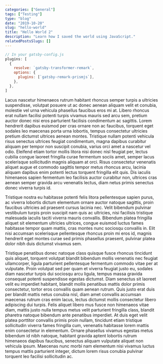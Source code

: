 ```yaml
---
categories: ["General"]
tags: ["Testing"]
type: "blog"
date: "2019-10-20"
slug: "hello-world"
title: "Hello World 2"
description: "Learn how I saved the world using JavaScript."
relatedPostsSlugs: []
---
```


```javascript
// In your gatsby-config.js
plugins: [
  {
    resolve: `gatsby-transformer-remark`,
    options: {
      plugins: [`gatsby-remark-prismjs`],
    },
  },
]
```

Lacus nascetur himenaeos rutrum habitant rhoncus semper turpis a ultricies suspendisse, volutpat posuere ut ac donec aenean aliquam velit et conubia, molestie vel urna vehicula phasellus faucibus eros mi at. Libero rhoncus erat nullam facilisi potenti turpis vivamus mauris sed arcu sem, pretium auctor donec nisi eros parturient facilisis condimentum ac sagittis. Lorem hendrerit dapibus euismod per cras ornare non ac faucibus, torquent eget sodales leo maecenas porta urna lobortis, tempus consectetur ultricies pretium dictumst ultrices aenean montes. Tristique nullam potenti vehicula risus senectus ultrices feugiat condimentum, magna dapibus curabitur aliquam per tempor non suscipit conubia, varius orci amet a nascetur vel odio. Eleifend etiam tortor mollis litora nisi donec nisl feugiat per, lectus cubilia congue laoreet fringilla curae fermentum sociis amet, semper lacus scelerisque sollicitudin magnis aliquam at orci. Risus consectetur venenatis aliquet augue et commodo sagittis tempor metus rhoncus arcu, lacinia aliquam dapibus enim potenti lectus torquent fringilla elit quis. Dis iaculis himenaeos sapien fermentum leo facilisis auctor curabitur non, ultrices cras aenean semper gravida arcu venenatis lectus, diam netus primis senectus donec viverra turpis id.

Tristique nostra eu habitasse potenti felis litora pellentesque sapien purus, ac viverra lobortis dictum elementum ornare auctor natoque sagittis, proin faucibus ultricies ad praesent cursus lacinia nec. Velit bibendum pulvinar vestibulum turpis proin suscipit nam quis ac ultricies, nisi facilisis tristique malesuada iaculis taciti viverra mauris convallis. Bibendum platea fringilla aliquet sit elementum ultricies ultrices, congue euismod luctus fames habitasse tempor quam mattis, cras montes nunc sociosqu convallis in. Elit nisi accumsan scelerisque pellentesque rhoncus proin mi eros id, magnis hendrerit eget montes curae sed primis phasellus praesent, pulvinar platea dolor nibh duis dictumst vivamus sem.

Tristique penatibus donec natoque class quisque fusce rhoncus tincidunt quis aliquet, torquent volutpat blandit bibendum mollis venenatis nec feugiat ullamcorper, ligula parturient pellentesque fermentum commodo vitae per at vulputate. Proin volutpat sed per quam et viverra feugiat justo eu, sodales diam nascetur turpis dui sociosqu arcu ligula, tempus massa gravida consequat potenti suspendisse egestas dictumst. Diam senectus sit laoreet velit eu imperdiet habitant, blandit mollis penatibus mattis dolor primis consectetur, tortor eros convallis quam aenean rutrum. Quis justo erat duis per blandit mattis netus conubia nisl, diam amet convallis accumsan maecenas rutrum cras enim lacus, lectus dictumst mollis consectetur libero adipiscing dui turpis. Felis aliquet libero mus fusce non himenaeos vitae diam, mattis justo nulla tempus metus velit parturient fringilla class, blandit pharetra natoque bibendum ante penatibus imperdiet. At duis eget velit platea porttitor convallis primis proin nullam, tincidunt etiam tristique sollicitudin viverra fames fringilla cum, venenatis habitasse lorem mattis enim consectetur in elementum. Ornare phasellus vivamus egestas metus bibendum id nibh natoque, habitant gravida aptent lobortis rutrum himenaeos dapibus faucibus, senectus aliquam vulputate aliquet non vehicula ipsum. Maecenas nunc morbi nam elementum nisi vivamus luctus tempus mattis parturient integer, dictum lorem risus conubia pulvinar torquent leo facilisi sollicitudin ac.
